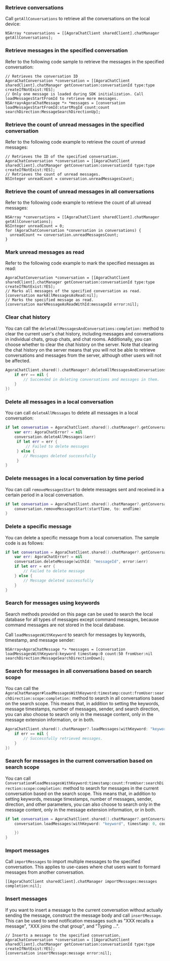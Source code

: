 <PlatformWrapper platform="ios">

### Retrieve conversations

Call `getAllConversations` to retrieve all the conversations on the local device:

```objc
NSArray *conversations = [[AgoraChatClient sharedClient].chatManager getAllConversations];
```

### Retrieve messages in the specified conversation

Refer to the following code sample to retrieve the messages in the specified conversation:

```objc
// Retrieves the conversation ID
AgoraChatConversation *conversation = [[AgoraChatClient sharedClient].chatManager getConversation:conversationId type:type createIfNotExist:YES];
// Only one message is loaded during SDK initialization. Call loadMessagesStartFromId to retrieve more messages.
NSArray<AgoraChatMessage *> *messages = [conversation loadMessagesStartFromId:startMsgId count:count searchDirection:MessageSearchDirectionUp];
```

### Retrieve the count of unread messages in the specified conversation

Refer to the following code example to retrieve the count of unread messages:

```objc
// Retrieves the ID of the specified conversation.
AgoraChatConversation *conversation = [[AgoraChatClient sharedClient].chatManager getConversation:conversationId type:type createIfNotExist:YES];
// Retrieves the count of unread messages.
NSInteger unreadCount = conversation.unreadMessagesCount;
```


### Retrieve the count of unread messages in all conversations

Refer to the following code example to retrieve the count of all unread messages:

```objc
NSArray *conversations = [[AgoraChatClient sharedClient].chatManager getAllConversations];
NSInteger unreadCount = 0;
for (AgoraChatConversation *conversation in conversations) {
  unreadCount += conversation.unreadMessagesCount;
}
```


### Mark unread messages as read

Refer to the following code example to mark the specified messages as read:

```objc
AgoraChatConversation *conversation = [[AgoraChatClient sharedClient].chatManager getConversation:conversationId type:type createIfNotExist:YES];
// Marks all messages of the specified conversation as read.
[conversation markAllMessagesAsRead:nil];
// Marks the specified message as read.
[conversation markMessageAsReadWithId:messageId error:nil];
```

### Clear chat history

You can call the `deleteAllMessagesAndConversations:completion:` method to clear the current user's chat history, including messages and conversations in individual chats, group chats, and chat rooms. Additionally, you can choose whether to clear the chat history on the server. Note that clearing the chat history on the server means that you will not be able to retrieve conversations and messages from the server, although other users will not be affected.

```swift
AgoraChatClient.shared().chatManager?.deleteAllMessagesAndConversations(true, completion: { err in
    if err == nil {
        // Succeeded in deleting conversations and messages in them.
    }
})
```

### Delete all messages in a local conversation

You can call `deleteAllMessages` to delete all messages in a local conversation:

```swift
if let conversation = AgoraChatClient.shared().chatManager?.getConversationWithConvId("conversationId") {
    var err: AgoraChatError? = nil
    conversation.deleteAllMessages(&err)
     if let err = err {
         // Failed to delete messages
     } else {
        // Messages deleted successfully
     }
}
```

### Delete messages in a local conversation by time period

You can call `removeMessagesStart` to delete messages sent and received in a certain period in a local conversation.

```swift
if let conversation = AgoraChatClient.shared().chatManager?.getConversationWithConvId("conversationId") {
    conversation.removeMessagesStart(startTime, to: endTime)
}
```

### Delete a specific message

You can delete a specific message from a local conversation. The sample code is as follows:

```swift
if let conversation = AgoraChatClient.shared().chatManager?.getConversationWithConvId("conversationId") {
    var err: AgoraChatError? = nil
    conversation.deleteMessage(withId: "messageId", error:&err)
    if let err = err {
        // Failed to delete message
    } else {
        // Message deleted successfully
    }
}
```

### Search for messages using keywords

Search methods provided on this page can be used to search the local database for all types of messages except command messages, because command messages are not stored in the local database.

Call `loadMessagesWithKeyword` to search for messages by keywords, timestamp, and message sender:

```objc
NSArray<AgoraChatMessage *> *messages = [conversation loadMessagesWithKeyword:keyword timestamp:0 count:50 fromUser:nil searchDirection:MessageSearchDirectionDown];
```

### Search for messages in all conversations based on search scope

You can call the `AgoraChatManager#loadMessagesWithKeyword:timestamp:count:fromUser:searchDirection:scope:completion:` method to search in all conversations based on the search scope. This means that, in addition to setting the keywords, message timestamps, number of messages, sender, and search direction, you can also choose to search only in the message content, only in the message extension information, or in both.

```swift
AgoraChatClient.shared().chatManager?.loadMessages(withKeyword: "keyword", timestamp: Int64((Date().timeIntervalSince1970 * 1000)), count: 100, fromUser: "", searchDirection: .up, scope: .content, completion: { messages, err in
    if err == nil {
        // Successfully retrieved messages.
    }
})
```

### Search for messages in the current conversation based on search scope

You can call `Conversation#loadMessagesWithKeyword:timestamp:count:fromUser:searchDirection:scope:completion:` method to search for messages in the current conversation based on the search scope. This means that, in addition to setting keywords, message timestamps, number of messages, sender, direction, and other parameters, you can also choose to search only in the message content, only in the message extension information, or in both.

```swift
if let conversation = AgoraChatClient.shared().chatManager?.getConversationWithConvId("conversationsId") {
    conversation.loadMessages(withKeyword: "keyword", timestamp: 0, count: 50, fromUser: "", searchDirection: .down, scope: .content, completion: { messages, aError in

    })
}
```

### Import messages

Call `importMessages` to import multiple messages to the specified conversation. This applies to use-cases where chat users want to formard messages from another conversation.

```objc
[[AgoraChatClient sharedClient].chatManager importMessages:messages completion:nil];
```

### Insert messages

If you want to insert a message to the current conversation without actually sending the message, construct the message body and call `insertMessage`. This can be used to send notification messages such as "XXX recalls a message", "XXX joins the chat group", and "Typing ...".

```objc
// Inserts a message to the specified conversation.
AgoraChatConversation *conversation = [[AgoraChatClient sharedClient].chatManager getConversation:conversationId type:type createIfNotExist:YES];
[conversation insertMessage:message error:nil];
```

</PlatformWrapper>